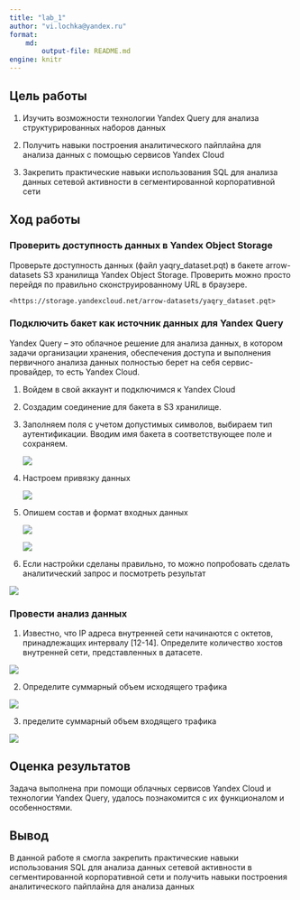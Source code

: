 ---
title: "lab_1"
author: "vi.lochka@yandex.ru"
format: 
    md:
        output-file: README.md
engine: knitr
---

## Цель работы

1. Изучить возможности технологии Yandex Query для анализа структурированных наборов данных

2. Получить навыки построения аналитического пайплайна для анализа данных с помощью сервисов Yandex Cloud

3. Закрепить практические навыки использования SQL для анализа данных сетевой активности в сегментированной корпоративной сети

## Ход работы

### Проверить доступность данных в Yandex Object Storage

Проверьте доступность данных (файл yaqry_dataset.pqt) в бакете arrow-datasets S3 хранилища Yandex Object Storage. Проверить можно просто перейдя по правильно сконструированному URL в браузере.

    <https://storage.yandexcloud.net/arrow-datasets/yaqry_dataset.pqt>

### Подключить бакет как источник данных для Yandex Query

Yandex Query -- это облачное решение для анализа данных, в котором задачи организации хранения, обеспечения доступа и выполнения первичного анализа данных полностью берет на себя сервис-провайдер, то есть Yandex Cloud.

1. Войдем в свой аккаунт и подключимся к Yandex Cloud

2. Создадим соединение для бакета в S3 хранилище.

3. Заполняем поля с учетом допустимых символов, выбираем тип аутентификации. Вводим имя бакета в соответствующее поле и сохраняем.

    ![](https://github.com/vikulek/Threat_Hunting_3/blob/master/lab_1/screens/photo_1.jpg)

4. Настроем привязку данных

    ![](https://github.com/vikulek/Threat_Hunting_3/blob/master/lab_1/screens/photo_2.jpg)

5. Опишем состав и формат входных данных

    ![](https://github.com/vikulek/Threat_Hunting_3/blob/master/lab_1/screens/photo_3.jpg)

    ![](https://github.com/vikulek/Threat_Hunting_3/blob/master/lab_1/screens/photo_4.jpg)

6. Если настройки сделаны правильно, то можно попробовать сделать аналитический запрос и посмотреть результат

![](https://github.com/vikulek/Threat_Hunting_3/blob/master/lab_1/screens/photo_5.jpg)

### Провести анализ данных

1. Известно, что IP адреса внутренней сети начинаются с октетов, принадлежащих интервалу \[12-14\]. Определите количество хостов внутренней сети, представленных в датасете.

![](https://github.com/vikulek/Threat_Hunting_3/blob/master/lab_1/screens/photo_6.jpg)

2. Определите суммарный объем исходящего трафика

![](https://github.com/vikulek/Threat_Hunting_3/blob/master/lab_1/screens/photo_7.jpg)

3. пределите суммарный объем входящего трафика

![](https://github.com/vikulek/Threat_Hunting_3/blob/master/lab_1/screens/photo_8.jpg)

## Оценка результатов

Задача выполнена при помощи облачных сервисов Yandex Cloud и технологии Yandex Query, удалось познакомится с их функционалом и особенностями.

## Вывод

В данной работе я смогла закрепить практические навыки использования SQL для анализа данных сетевой активности в сегментированной корпоративной сети и получить навыки построения аналитического пайплайна для анализа данных
